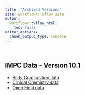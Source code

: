 ```yaml
---
title: "Archived Versions"
site: workflowr::wflow_site
output:
  workflowr::wflow_html:
    toc: false
editor_options:
  chunk_output_type: console
---
```


<br>


## IMPC Data - Version 10.1
* [Body Composition data](kompute_test_BC_v10.1.html)
* [Clinical Chemistry data](kompute_test_CC_v10.1.html)
* [Open Field data](kompute_test_OF_v10.1.html)

